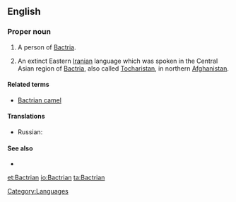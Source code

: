 ==English==

===Proper noun===
{{en-proper noun|Bactrians}}
{{wikipedia}}

# {{countable}} A person of [[Bactria]].
# {{uncountable}} An extinct Eastern [[Iranian]] language which was spoken in the Central Asian region of [[Bactria]], also called [[Tocharistan]], in northern [[Afghanistan]].

====Related terms====
* [[Bactrian camel]]

====Translations====
{{trans-top|language}}
* Russian: {{t|ru|бактрийский|tr=|sc=Cyrl}}
{{trans-mid}}
{{trans-bottom}}

====See also====
* {{langcat}}

[[Category:Languages]]

[[et:Bactrian]]
[[io:Bactrian]]
[[ta:Bactrian]]